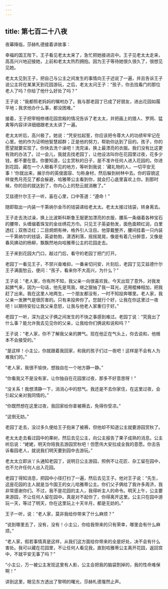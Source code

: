 ```yaml
---
---
---
```

title: 第七百二十八夜
---






夜幕降临，莎赫札德接着讲故事：





幸福的国王陛下，王子看见老太太来了，急忙把她接进店中。王子见老太太走来，高高兴兴地迎接她，上前和老太太热烈拥抱。因为王子等待她很久很久了，很想见见她。

老太太见到王子，把自己与公主之间发生的事情向王子述说了一遍，并且告诉王子说公主将在某某天到花园游玩，之后，老太太问王子：“孩子，你去找看门的那位老人了吗？你给了他什么好处了吗？”

王子说：“我都照老妈妈的嘱咐办了。我与那老园丁已成了好朋友，进出花园如履平地；我求他办什么事，都没困难。”

接着，王子把宰相修缮花园宫殿的情况告诉了老太太，并把画上的猎人、罗网、猛禽等内容详详细细跟老太太讲了一遍。

老太太听后，高兴极了。她说：“凭安拉起誓，你应该把令尊大人的功绩牢牢记在心里。他的作为证明他智慧超群；正是他的努力，帮助你达到了目的。孩子，你的愿望就要实现了。你快去洗个澡吧！洗完澡，换上最漂亮的衣服。我们没有比这更有效的办法了。过一会儿，我就去找老园丁，让他设法叫你在花园里过夜，花多少钱，都不要在意。你要知道，公主赏秋的日子，是不准许任何人进入花园的。你进到花园，藏在一个人眼看不见的地方，等听到我说：‘藏礼物的人，一切平安无事！’你就出来，展示你的英俊面容、匀称身材，然后躲到树林中去。你的容貌这样俊秀月亮见了都会躲避，哈雅蒂公主看到你，就会打心底里喜欢上你。到那时候，你的目的就达到了，你内心上的愁云就消散了。”

艾兹德什尔王子一听，喜在心里，口中答道：“遵命！”

随即取出一内装一千第纳尔金币的钱袋递给老太太。老太太接过钱袋，转身离去。

王子走去洗过澡，换上比波斯科斯鲁王服更加漂亮的衣服，腰系一条缀着各种宝石的腰带，头缠缀着珠宝的金丝绣花方巾。只见王子英姿勃发，面色面颊红润，白里透红；双唇泛红；二目炯炯有神，格外引人注目。他穿戴整齐，腰间挂着一只内装一千第纳尔的钱袋，英姿勃勃，潇洒利落，摇摇晃晃，像是有着几分醉意，又像是春风拂动的杨柳，飘飘然地向哈雅蒂公主的花园走去。

王子来到花园大门口，敲过门后，看守的老园丁把门打开。

老园丁一看见王子，不禁兴奋难抑，一番亲切问安，片刻后，老园丁见艾兹德什尔王子满面愁云，便问：“孩子，看来你不大高兴，为什么？”

王子说：“老人家，你有所不知，我父亲一向很喜欢我，今天出现了意外，对我发起脾气来，因为一句话，他先是骂我，继之狠抽了我一耳光，还用棍棒相加，把我赶了出来。我在这里人地两生，一个朋友都没有，一时不知投奔哪里。老人家，我父亲一发脾气是很厉害的。只有来投奔你了。您就行个好，让我在你这里过一夜吧！以期待安拉让我父亲息怒，让我与他老人家重归于好。”

老园丁一听，深为这父子俩之间发生的不快之事感到难过。老园丁说：“究竟出了什么事？能允许我去见见你的父亲，让我给你们俩说和说和吗？”

王子说：“老人家，你不了解我父亲的脾气。现在他正在气头上，你去说和，他根本不会接受的。”

“是这样！小主公，你就跟着我回家，和我的孩子们过一夜吧！这样是不会有人为难我们的。”

“老人家，我很不愉快，想独自在一个地方静一静。”

“你看我又不是没有家，让你独自在花园里过夜，那多不好意思呀！”

“没关系！我想清静一下，消消心中的怒气。我还是不去你家住，在这里过夜，会引起父亲对我同情的。”

“你既然想在这里过夜，我回家给你拿被褥去，免得你受凉。”

“这倒无妨。”

老园丁走去，没过多久便给王子抱来了被褥，但他却不知道公主就要游园赏秋了。

老太太走去看过园中的果树，然后去见公主，向公主报告了果子成熟的消息。公主听后说：“姥姥，明天你陪我去游园赏秋吧！但愿伟大安拉成全我的意愿。你去告诉看园老人，就说我们明天要到园中去游玩。”

老太太立即派丫头通知老园丁，说明日公主游园，照例不让花匠、杂工留在园中，也不允许任何人出入花园。

老园丁得知消息，把园中小径打扫了一遍，然后去见王子。他对王子说：“先生，这座花园的主人就是当今国王的女儿哈雅蒂公主。你们父子俩给了我许多周济，我非常感谢你们。不过，我不是花园的主人，我得听主人的命令。明天上午，公主要来游园，不让任何人留在园中。真是对不起你了，你得离开这里。公主只在园中游玩一天，等过了明天，你在这里玩上十天半月，都是无妨的。”

王子一听，说：“老人家，莫非我给你带来了什么麻烦？”

“说到哪里去了，没有，没有！小主公，你给我带来的只有荣幸，哪里会有什么麻烦。”

“老人家，假若事情真是这样，从我们这方面给你带来的全是好处，决不会有什么害处。我可以藏在花园里，不让任何人看见我，直到哈雅蒂公主离开花园，返回宫中，不就平安无事了吗？”

“小主公，万一被公主发现这里有人影，公主会把我的脑袋割掉的，我的性命难保啊！”





讲到这里，眼见东方透出了黎明的曙光，莎赫札德戛然止声。